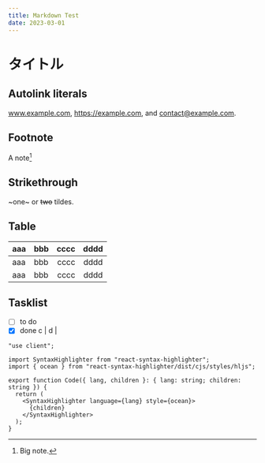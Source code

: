 ```yaml
---
title: Markdown Test
date: 2023-03-01
---
```


# タイトル

## Autolink literals

www.example.com, https://example.com, and contact@example.com.

## Footnote

A note[^1]

[^1]: Big note.

## Strikethrough

~one~ or ~~two~~ tildes.

## Table

| aaa | bbb | cccc | dddd |
| --- | :-- | ---: | :--: |
| aaa | bbb | cccc | dddd |
| aaa | bbb | cccc | dddd |

## Tasklist

- [ ] to do
- [x] done c | d |

```tsx:components/Code.tsx
"use client";

import SyntaxHighlighter from "react-syntax-highlighter";
import { ocean } from "react-syntax-highlighter/dist/cjs/styles/hljs";

export function Code({ lang, children }: { lang: string; children: string }) {
  return (
    <SyntaxHighlighter language={lang} style={ocean}>
      {children}
    </SyntaxHighlighter>
  );
}
```
